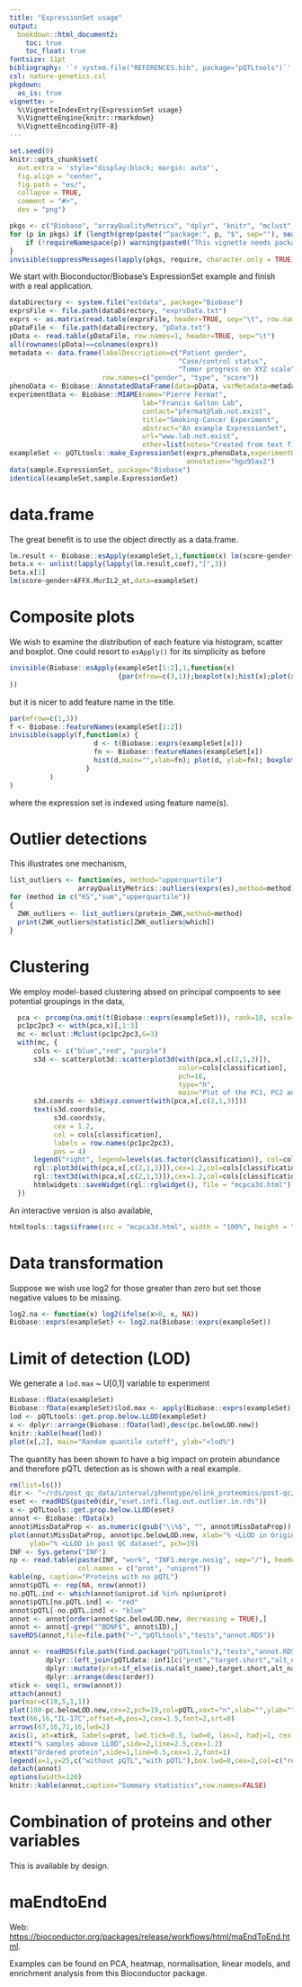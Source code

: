 ```yaml
---
title: "ExpressionSet usage"
output:
  bookdown::html_document2:
    toc: true
    toc_float: true
fontsize: 11pt
bibliography: '`r system.file("REFERENCES.bib", package="pQTLtools")`'
csl: nature-genetics.csl
pkgdown:
  as_is: true
vignette: >
  %\VignetteIndexEntry{ExpressionSet usage}
  %\VignetteEngine{knitr::rmarkdown}
  %\VignetteEncoding{UTF-8}
---
```


```r
set.seed(0)
knitr::opts_chunk$set(
  out.extra = 'style="display:block; margin: auto"',
  fig.align = "center",
  fig.path = "es/",
  collapse = TRUE,
  comment = "#>",
  dev = "png")
```

```r
pkgs <- c("Biobase", "arrayQualityMetrics", "dplyr", "knitr", "mclust", "pQTLtools", "rgl", "scatterplot3d")
for (p in pkgs) if (length(grep(paste("^package:", p, "$", sep=""), search())) == 0) {
    if (!requireNamespace(p)) warning(paste0("This vignette needs package `", p, "'; please install"))
}
invisible(suppressMessages(lapply(pkgs, require, character.only = TRUE)))
```

We start with Bioconductor/Biobase's ExpressionSet example and finish with a real application.

```r
dataDirectory <- system.file("extdata", package="Biobase")
exprsFile <- file.path(dataDirectory, "exprsData.txt")
exprs <- as.matrix(read.table(exprsFile, header=TRUE, sep="\t", row.names=1, as.is=TRUE))
pDataFile <- file.path(dataDirectory, "pData.txt")
pData <- read.table(pDataFile, row.names=1, header=TRUE, sep="\t")
all(rownames(pData)==colnames(exprs))
metadata <- data.frame(labelDescription=c("Patient gender",
                                          "Case/control status",
                                          "Tumor progress on XYZ scale"),
                       row.names=c("gender", "type", "score"))
phenoData <- Biobase::AnnotatedDataFrame(data=pData, varMetadata=metadata)
experimentData <- Biobase::MIAME(name="Pierre Fermat",
                                 lab="Francis Galton Lab",
                                 contact="pfermat@lab.not.exist",
                                 title="Smoking-Cancer Experiment",
                                 abstract="An example ExpressionSet",
                                 url="www.lab.not.exist",
                                 other=list(notes="Created from text files"))
exampleSet <- pQTLtools::make_ExpressionSet(exprs,phenoData,experimentData=experimentData,
                                            annotation="hgu95av2")
data(sample.ExpressionSet, package="Biobase")
identical(exampleSet,sample.ExpressionSet)
```

# data.frame

The great benefit is to use the object directly as a data.frame.

```r
lm.result <- Biobase::esApply(exampleSet,1,function(x) lm(score~gender+x))
beta.x <- unlist(lapply(lapply(lm.result,coef),"[",3))
beta.x[1]
lm(score~gender+AFFX.MurIL2_at,data=exampleSet)
```

# Composite plots

We wish to examine the distribution of each feature via histogram, scatter and boxplot.
One could resort to `esApply()` for its simplicity as before

```r
invisible(Biobase::esApply(exampleSet[1:2],1,function(x)
                           {par(mfrow=c(3,1));boxplot(x);hist(x);plot(x)}
))
```
but it is nicer to add feature name in the title.

```r
par(mfrow=c(1,3))
f <- Biobase::featureNames(exampleSet[1:2])
invisible(sapply(f,function(x) {
                     d <- t(Biobase::exprs(exampleSet[x]))
                     fn <- Biobase::featureNames(exampleSet[x])
                     hist(d,main="",xlab=fn); plot(d, ylab=fn); boxplot(d,ylab=fn)
                   }
          )
)
```
where the expression set is indexed using feature name(s).

# Outlier detections

This illustrates one mechanism,

```r
list_outliers <- function(es, method="upperquartile")
                 arrayQualityMetrics::outliers(exprs(es),method=method)
for (method in c("KS","sum","upperquartile"))
{
  ZWK_outliers <- list_outliers(protein_ZWK,method=method)
  print(ZWK_outliers@statistic[ZWK_outliers@which])
}
```

# Clustering

We employ model-based clustering absed on principal compoents to see potential groupings in the data,

```r
  pca <- prcomp(na.omit(t(Biobase::exprs(exampleSet))), rank=10, scale=TRUE)
  pc1pc2pc3 <- with(pca,x)[,1:3]
  mc <- mclust::Mclust(pc1pc2pc3,G=3)
  with(mc, {
      cols <- c("blue","red", "purple")
      s3d <- scatterplot3d::scatterplot3d(with(pca,x[,c(2,1,3)]),
                                          color=cols[classification],
                                          pch=16,
                                          type="h",
                                          main="Plot of the PC1, PC2 and PC3")
      s3d.coords <- s3d$xyz.convert(with(pca,x[,c(2,1,3)]))
      text(s3d.coords$x, 
           s3d.coords$y,   
           cex = 1.2,
           col = cols[classification],
           labels = row.names(pc1pc2pc3),
           pos = 4)
      legend("right", legend=levels(as.factor(classification)), col=cols[classification], pch=16)
      rgl::plot3d(with(pca,x[,c(2,1,3)]),cex=1.2,col=cols[classification],size=5)
      rgl::text3d(with(pca,x[,c(2,1,3)]),cex=1.2,col=cols[classification],texts=row.names(pc1pc2pc3))
      htmlwidgets::saveWidget(rgl::rglwidget(), file = "mcpca3d.html")
  })
```

An interactive version is also available,

```r
htmltools::tags$iframe(src = "mcpca3d.html", width = "100%", height = "450px")
```

# Data transformation

Suppose we wish use log2 for those greater than zero but set those negative values to be missing.

```r
log2.na <- function(x) log2(ifelse(x>0, x, NA))
Biobase::exprs(exampleSet) <- log2.na(Biobase::exprs(exampleSet))
```

# Limit of detection (LOD)

We generate a `lod.max` ~ U[0,1] variable to experiment

```r
Biobase::fData(exampleSet)
Biobase::fData(exampleSet)$lod.max <- apply(Biobase::exprs(exampleSet),1,quantile,runif(nrow(exampleSet)))
lod <- pQTLtools::get.prop.below.LLOD(exampleSet)
x <- dplyr::arrange(Biobase::fData(lod),desc(pc.belowLOD.new))
knitr::kable(head(lod))
plot(x[,2], main="Random quantile cutoff", ylab="<lod%")
```

The quantity has been shown to have a big impact on protein abundance and therefore pQTL detection as is shown with a real example.

```r
rm(list=ls())
dir <- "~/rds/post_qc_data/interval/phenotype/olink_proteomics/post-qc/"
eset <- readRDS(paste0(dir,"eset.inf1.flag.out.outlier.in.rds"))
x <- pQTLtools::get.prop.below.LLOD(eset)
annot <- Biobase::fData(x)
annot$MissDataProp <- as.numeric(gsub("\\%$", "", annot$MissDataProp))
plot(annot$MissDataProp, annot$pc.belowLOD.new, xlab="% <LLOD in Original",
     ylab="% <LLOD in post QC dataset", pch=19)
INF <- Sys.getenv("INF")
np <- read.table(paste(INF, "work", "INF1.merge.nosig", sep="/"), header=FALSE,
                 col.names = c("prot", "uniprot"))
kable(np, caption="Proteins with no pQTL")
annot$pQTL <- rep(NA, nrow(annot))
no.pQTL.ind <- which(annot$uniprot.id %in% np$uniprot)
annot$pQTL[no.pQTL.ind] <- "red"
annot$pQTL[-no.pQTL.ind] <- "blue"
annot <- annot[order(annot$pc.belowLOD.new, decreasing = TRUE),]
annot <- annot[-grep("^BDNF$", annot$ID),]
saveRDS(annot,file=file.path("~","pQTLtools","tests","annot.RDS"))
```

```r
annot <- readRDS(file.path(find.package("pQTLtools"),"tests","annot.RDS")) %>%
         dplyr::left_join(pQTLdata::inf1[c("prot","target.short","alt_name")],by=c("ID"="prot")) %>%
         dplyr::mutate(prot=if_else(is.na(alt_name),target.short,alt_name),order=1:n()) %>%
         dplyr::arrange(desc(order))
xtick <- seq(1, nrow(annot))
attach(annot)
par(mar=c(10,5,1,1))
plot(100-pc.belowLOD.new,cex=2,pch=19,col=pQTL,xaxt="n",xlab="",ylab="",cex.axis=0.8)
text(66,16,"IL-17C",offset=0,pos=2,cex=1.5,font=2,srt=0)
arrows(67,16,71,16,lwd=2)
axis(1, at=xtick, labels=prot, lwd.tick=0.5, lwd=0, las=2, hadj=1, cex.axis=0.8)
mtext("% samples above LLOD",side=2,line=2.5,cex=1.2)
mtext("Ordered protein",side=1,line=6.5,cex=1.2,font=1)
legend(x=1,y=25,c("without pQTL","with pQTL"),box.lwd=0,cex=2,col=c("red","blue"),pch=19)
detach(annot)
options(width=120)
knitr::kable(annot,caption="Summary statistics",row.names=FALSE)
```

# Combination of proteins and other variables

This is available by design.

# maEndtoEnd

Web: <https://bioconductor.org/packages/release/workflows/html/maEndToEnd.html>.

Examples can be found on PCA, heatmap, normalisation, linear models, and enrichment analysis from this Bioconductor package.
